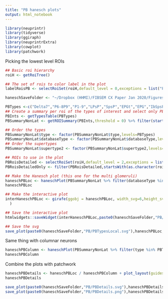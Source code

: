 ```yaml
---
title: "PB hanesch plots"
output: html_notebook
---
```


```r
library(neuprintr)
library(tidyverse)
library(ggiraph)
library(neuprintrExtra)
library(cowplot)
library(patchwork)
```

Picking the lowest level ROIs
```r
## Basic roi hierarchy
roiH <- getRoiTree()
```

```r
## The set of rois to color label in the plot
labelRoisPB <- selectRoiSet(roiH,default_level = 0,exceptions = list("PB"=2,"AL(R)"=1,"AL(L)"=1),exceptionLevelMatch = c(2,1,1))
```


```r
haneschSaveFolder <- "~/Dropbox (HHMI)/FIBSEM CX Paper Jan 2020/Figures/FirstDraftFigs/HaneschPlots/"
```

```r
PBTypes <-c("Delta7","P6-8P9","P1-9","LPsP","SpsP","EPGt","EPG","IbSpsP","PEN_b(PEN2)","PEN_a(PEN1)","PFNv",paste0("PFNp_",c("e","d","c","b","a")),"PFNm_b","PFNm_a","PFNd","PFNa","PEG","PFGs",paste0("PFL",1:3),"PFR_b","PFR_a")
## Create a summary per roi of the types of interest and select only PB glomeruli rois (and reorder them)
PBInts <- getTypesTable(PBTypes)
PBSummaryNonLat <- getROISummary(PBInts,threshold = 0) %>% filter(startsWith(roi,"PB(")) %>% mutate(roi = factor(roi,levels = c(paste0("PB(R",9:1,")"),paste0("PB(L",1:9,")"))))

## Order the types
PBSummaryNonLat$type <- factor(PBSummaryNonLat$type,levels=PBTypes)
PBSummaryNonLat$databaseType <- factor(PBSummaryNonLat$databaseType,levels=PBTypes)
## Order the supertypes
PBSummaryNonLat$supertype2 <- factor(PBSummaryNonLat$supertype2,levels=c("Delta7","P","LPsP","SPS-PB","EPGt","EPG","PEN","PFN","PEG","PFGs","PFL","PFR"))
```

```r
## ROIs to use in the plot
PBRoisDetailed <- selectRoiSet(roiH,default_level = 2,exceptions = list("PB"=4,"LAL(R)"=4,"AL(R)"=1,"AL(L)"=1),exceptionLevelMatch = c(2,2,1,1))
PBRoisDetailedOnly <- filter(PBRoisDetailed,startsWith(as.character(roi),"PB(")) %>% mutate(roi = factor(roi,levels = c(paste0("PB(R",9:1,")"),paste0("PB(L",1:9,")"))))
```
```r
## Make the Hanesch plot (this one for the multi glomeruli)
haneschPBLoc <- haneschPlot(PBSummaryNonLat %>% filter(databaseType %in% c("Delta7","P1-9","LPsP","P6-8P9","SpsP","EPGt")),roiSelect = PBRoisDetailedOnly,flip = F,grouping = "supertype2",roiLabel = labelRoisPB,interactive=TRUE,showCount = T,theme=theme_minimal_grid(),regionOutlines = F)
haneschPBLoc
```


```r
## Make the interactive plot
interHaneschPBLoc <- girafe(ggobj = haneschPBLoc, width_svg=6,height_svg=6
  )
```

```r
## Save the interactive plot
htmlwidgets::saveWidget(interHaneschPBLoc,paste0(haneschSaveFolder,"PB/PBTypesLocal.html"))
```

```r
## Save the svg
save_plot(paste0(haneschSaveFolder,"PB/PBTypesLocal.svg"),haneschPBLoc,nrow=1.5,ncol=1.5)
```

Same thing with columnar neurons
```r
haneschPBColumn <- haneschPlot(PBSummaryNonLat %>% filter(type %in% PBTypes & !(databaseType %in% c("Delta7","P1-9","LPsP","P6-8P9","SpsP","SIFamide","EPGt"))),roiSelect = PBRoisDetailedOnly,grouping = "supertype2",roiLabel = labelRoisPB,interactive=TRUE,showCount = T,theme=theme_minimal_grid(),regionOutlines = F)
haneschPBColumn
```

Combine the plots with patchwork

```r
haneschPBDetails <- haneschPBLoc / haneschPBColumn + plot_layout(guides="collect",heights=c(1,4))
haneschPBDetails
```
```r
save_plot(paste0(haneschSaveFolder,"PB/PBDetails.svg"),haneschPBDetails,nrow=3,ncol=1.5)
save_plot(paste0(haneschSaveFolder,"PB/PBDetails.png"),haneschPBDetails,nrow=3,ncol=1.5)
```